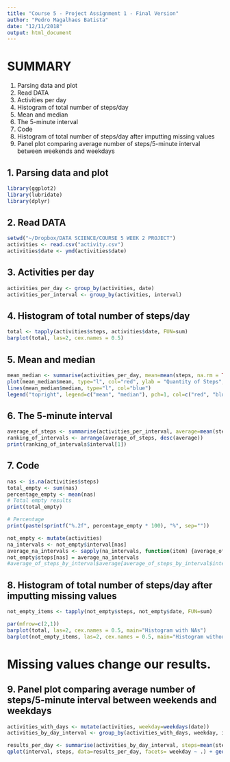 ```yaml
---
title: "Course 5 - Project Assignment 1 - Final Version"
author: "Pedro Magalhaes Batista"
date: "12/11/2018"
output: html_document
---
```

# SUMMARY
1. Parsing data and plot
2. Read DATA
3. Activities per day
4. Histogram of total number of steps/day
5. Mean and median
6. The 5-minute interval
7. Code
8. Histogram of total number of steps/day after imputting missing values
9. Panel plot comparing average number of steps/5-minute interval between weekends and weekdays

## 1. Parsing data and plot
```r
library(ggplot2)
library(lubridate)
library(dplyr)
```

## 2. Read DATA
```r
setwd("~/Dropbox/DATA SCIENCE/COURSE 5 WEEK 2 PROJECT")
activities <- read.csv("activity.csv")
activities$date <- ymd(activities$date)
```

## 3. Activities per day
```r
activities_per_day <- group_by(activities, date)
activities_per_interval <- group_by(activities, interval)
```

## 4. Histogram of total number of steps/day
```r
total <- tapply(activities$steps, activities$date, FUN=sum)
barplot(total, las=2, cex.names = 0.5)
```

## 5. Mean and median
```r
mean_median <- summarise(activities_per_day, mean=mean(steps, na.rm = TRUE), median=median(steps, na.rm = TRUE))
plot(mean_median$mean, type="l", col="red", ylab = "Quantity of Steps", xlab = "Number of Day", las=2, main="Average")
lines(mean_median$median, type="l", col="blue")
legend("topright", legend=c("mean", "median"), pch=1, col=c("red", "blue"))
```

## 6. The 5-minute interval

```r
average_of_steps <- summarise(activities_per_interval, average=mean(steps, na.rm = TRUE))
ranking_of_intervals <- arrange(average_of_steps, desc(average))
print(ranking_of_intervals$interval[1])
```

## 7. Code

```r
nas <- is.na(activities$steps)
total_empty <- sum(nas)
percentage_empty <- mean(nas)
# Total empty results
print(total_empty)

# Percentage
print(paste(sprintf("%.2f", percentage_empty * 100), "%", sep=""))
```

```r
not_empty <- mutate(activities)
na_intervals <- not_empty$interval[nas]
average_na_intervals <- sapply(na_intervals, function(item) {average_of_steps$average[average_of_steps$interval==item]})
not_empty$steps[nas] = average_na_intervals
#average_of_steps_by_interval$average[average_of_steps_by_interval$interval==0]
```


## 8. Histogram of total number of steps/day after imputting missing values

```r
not_empty_items <- tapply(not_empty$steps, not_empty$date, FUN=sum)

par(mfrow=c(2,1))
barplot(total, las=2, cex.names = 0.5, main="Histogram with NAs")
barplot(not_empty_items, las=2, cex.names = 0.5, main="Histogram without NAs")
```

# Missing values change our results.

## 9. Panel plot comparing average number of steps/5-minute interval between weekends and weekdays

```r
activities_with_days <- mutate(activities, weekday=weekdays(date))
activities_by_day_interval <- group_by(activities_with_days, weekday, interval)

results_per_day <- summarise(activities_by_day_interval, steps=mean(steps, na.rm=TRUE))
qplot(interval, steps, data=results_per_day, facets= weekday ~ .) + geom_line()
```
